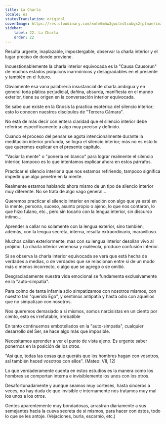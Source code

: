 ```yaml
---
title: La Charla
locale: es
statusTranslation: original
coverImage: https://res.cloudinary.com/xmfm6mhw3gwctndtcubgx2rptnae/image/upload/v1740468922/small_cover_tratado_de_psicologia_revolucionaria_a4c0dca4e0.webp
sidebar:
    label: 22. La Charla
    order: 22
---
```

Resulta urgente, inaplazable, impostergable, observar la charla interior y el lugar preciso de donde proviene.

Incuestionablemente la charla interior equivocada es la "Causa Causorun" de muchos estados psíquicos inarmónicos y desagradables en el presente y también en el futuro.

Obviamente esa vana palabrería insustancial de charla ambigua y en general toda plática perjudicial, dañina, absurda, manifiesta en el mundo exterior, tiene su origen en la conversación interior equivocada.

Se sabe que existe en la Gnosis la practica esotérica del silencio interior; esto lo conocen nuestros discípulos de "Tercera Cámara".

No está de más decir con entera claridad que el silencio interior debe referirse específicamente a algo muy preciso y definido.

Cuando el proceso del pensar se agota intencionalmente durante la meditación interior profunda, se logra el silencio interior; más no es esto lo que queremos explicar en el presente capítulo.

"Vaciar la mente" o "ponerla en blanco" para lograr realmente el silencio interior, tampoco es lo que intentamos explicar ahora en estos párrafos.

Practicar el silencio interior a que nos estamos refiriendo, tampoco significa impedir que algo penetre en la mente.

Realmente estamos hablando ahora mismo de un tipo de silencio interior muy diferente. No se trata de algo vago general...

Queremos practicar el silencio interior en relación con algo que ya esté en la mente, persona, suceso, asunto propio o ajeno, lo que nos contaron, lo que hizo fulano, etc., pero sin tocarlo con la lengua interior, sin discurso intimo...

Aprender a callar no solamente con la lengua exterior, sino también, además, con la lengua secreta, interna, resulta extraordinario, maravilloso.

Muchos callan exteriormente, mas con su lengua interior desollan vivo al prójimo. La charla interior venenosa y malévola, produce confusión interior.

Si se observa la charla interior equivocada se verá que está hecha de verdades a medias, o de verdades que se relacionan entre si de un modo más o menos incorrecto, o algo que se agregó o se omitió.

Desgraciadamente nuestra vida emocional se fundamenta exclusivamente en la "auto-simpatía".

Para colmo de tanta infamia sólo simpatizamos con nosotros mismos, con nuestro tan "querido Ego", y sentimos antipatía y hasta odio con aquellos que no simpatizan con nosotros.

Nos queremos demasiado a si mismos, somos narcisistas en un ciento por ciento, esto es irrefutable, irrebatible

En tanto continuemos embotellados en la "auto-simpatía", cualquier desarrollo del Ser, se hace algo más que imposible.

Necesitamos aprender a ver el punto de vista ajeno. Es urgente saber ponernos en la posición de los otros.

"Así que, todas las cosas que queráis que los hombres hagan con vosotros, así también haced vosotros con ellos". (Mateo: VII, 12)

Lo que verdaderamente cuenta en estos estudios es la manera como los hombres se comportan interna e invisiblemente los unos con los otros.

Desafortunadamente y aunque seamos muy corteses, hasta sinceros a veces, no hay duda de que invisible e internamente nos tratamos muy mal los unos a los otros.

Gentes aparentemente muy bondadosas, arrastran diariamente a sus semejantes hacia la cueva secreta de si mismos, para hacer con éstos, todo lo que se les antoje. (Vejaciones, burla, escarnio, etc.)
